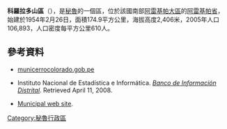 '''科羅拉多山區'''（{{lang-es|Distrito de Cerro Colorado}}），是[[秘魯|秘魯]]的一個區，位於該國南部[[阿雷基帕大區|阿雷基帕大區]]的[[阿雷基帕省|阿雷基帕省]]，始建於1954年2月26日，面積174.9平方公里，海拔高度2,406米，2005年人口106,893，人口密度每平方公里610人。

{{Coord|16|22|36|S|71|33|37|W|display=title}}

==參考資料==
*[http://www.municerrocolorado.gob.pe municerrocolorado.gob.pe]
*{{es icon}} Instituto Nacional de Estadística e Informática. ''[https://web.archive.org/web/20080423164200/http://desa.inei.gob.pe/mapas/bid/ Banco de Información Distrital]''. Retrieved April 11, 2008.
* {{es icon}} [http://www.municerrocolorado.gob.pe Municipal web site].

{{Peru-geo-stub}}
[[Category:秘魯行政區|Category:秘魯行政區]]